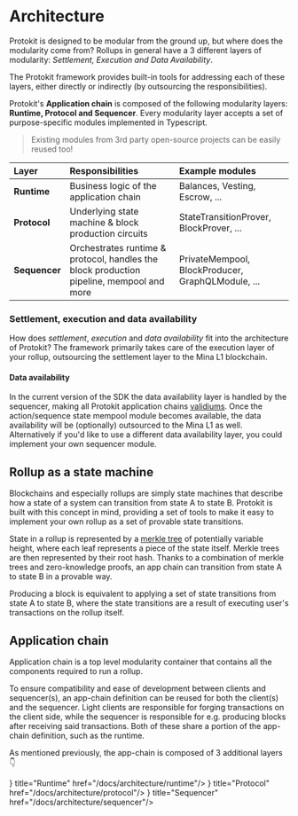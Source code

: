 
# Architecture

Protokit is designed to be modular from the ground up, but where does the modularity come from? 
Rollups in general have a 3 different layers of modularity: _Settlement, Execution and Data Availability_.

The Protokit framework provides built-in tools for addressing each of these layers, either directly or indirectly (by outsourcing the responsibilities).

Protokit's __Application chain__ is composed of the following modularity layers: __Runtime, Protocol and Sequencer__.
Every modularity layer accepts a set of purpose-specific modules implemented in Typescript.

> Existing modules from 3rd party open-source projects can be easily reused too!

| Layer     | Responsibilities | Example modules |
|:----------|:-----|:--------|
| **Runtime**     | Business logic of the application chain  | Balances, Vesting, Escrow, ...   |
| **Protocol**     | Underlying state machine & block production circuits  | StateTransitionProver, BlockProver, ... |
| **Sequencer**  | Orchestrates runtime & protocol, handles the block production pipeline, mempool and more  | PrivateMempool, BlockProducer, GraphQLModule, ...|


### Settlement, execution and data availability

How does _settlement_, _execution_ and _data availability_ fit into the architecture of Protokit? The framework primarily takes care of the execution layer of your rollup, 
outsourcing the settlement layer to the Mina L1 blockchain.

#### Data availability

In the current version of the SDK the data availability layer is handled by the sequencer,
making all Protokit application chains [validiums](https://ethereum.org/en/developers/docs/scaling/validium/).
Once the action/sequence state mempool module becomes available, the data availability will be (optionally) outsourced to the Mina L1 as well. 
Alternatively if you'd like to use a different data availability layer, you could implement your own sequencer module.

## Rollup as a state machine

Blockchains and especially rollups are simply state machines that describe how a state of a system can transition from state A to state B. 
Protokit is built with this concept in mind, providing a set of tools to make it easy to implement your own rollup as a set of provable state transitions.

State in a rollup is represented by a [merkle tree](https://en.wikipedia.org/wiki/Merkle_tree) of potentially variable height, where each leaf represents a piece of the state itself. 
Merkle trees are then represented by their root hash. Thanks to a combination of merkle trees and zero-knowledge proofs, an app chain can transition from state A to state B in a provable way.

Producing a block is equivalent to applying a set of state transitions from state A to state B, where the state transitions are a result of executing user's transactions on the rollup itself.

## Application chain

Application chain is a top level modularity container that contains all the components required to run a rollup. 

To ensure compatibility and ease of development between clients and sequencer(s), an app-chain definition can be reused for both the client(s) and the sequencer.
Light clients are responsible for forging transactions on the client side, while the sequencer is responsible for e.g. producing blocks after receiving said transactions.
Both of these share a portion of the app-chain definition, such as the runtime.

As mentioned previously, the app-chain is composed of 3 additional layers 👇

<Cards>
  <Card icon={<ExternalLink/>} title="Runtime" href="/docs/architecture/runtime"/>
  <Card icon={<ExternalLink/>} title="Protocol" href="/docs/architecture/protocol"/>
  <Card icon={<ExternalLink/>} title="Sequencer" href="/docs/architecture/sequencer"/>
</Cards>
